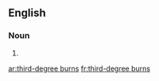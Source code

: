 ==English==

===Noun===
{{head|en|plural|head=[[third]]-[[degree]] [[burn]]s}}

# {{plural of|third-degree burn|lang=en|nocat=1}}

[[ar:third-degree burns]]
[[fr:third-degree burns]]